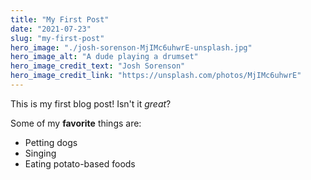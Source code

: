 ```yaml
---
title: "My First Post"
date: "2021-07-23"
slug: "my-first-post"
hero_image: "./josh-sorenson-MjIMc6uhwrE-unsplash.jpg"
hero_image_alt: "A dude playing a drumset"
hero_image_credit_text: "Josh Sorenson"
hero_image_credit_link: "https://unsplash.com/photos/MjIMc6uhwrE"
---
```


This is my first blog post! Isn't it *great*?

Some of my **favorite** things are:

* Petting dogs
* Singing
* Eating potato-based foods